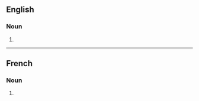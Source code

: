 ==English==

===Noun===
{{head|en|noun form}}

# {{plural of|en|subterfuge}}

----

==French==

===Noun===
{{head|fr|noun plural form|g=m}}

# {{plural of|fr|subterfuge}}